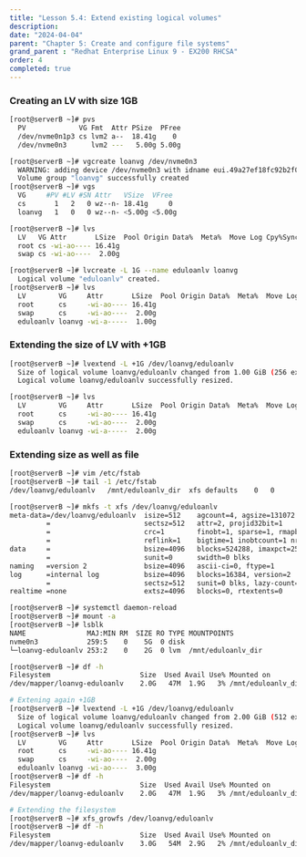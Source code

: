 ```yaml
---
title: "Lesson 5.4: Extend existing logical volumes"
description:
date: "2024-04-04"
parent: "Chapter 5: Create and configure file systems"
grand_parent : "Redhat Enterprise Linux 9 - EX200 RHCSA"
order: 4
completed: true
---
```

### Creating an LV with size 1GB
```bash
[root@serverB ~]# pvs
  PV             VG Fmt  Attr PSize  PFree
  /dev/nvme0n1p3 cs lvm2 a--  18.41g    0
  /dev/nvme0n3      lvm2 ---   5.00g 5.00g

[root@serverB ~]# vgcreate loanvg /dev/nvme0n3
  WARNING: adding device /dev/nvme0n3 with idname eui.49a27ef18fc92b2f000c296bd0741985 which is already used for missing device.
  Volume group "loanvg" successfully created
[root@serverB ~]# vgs
  VG     #PV #LV #SN Attr   VSize  VFree
  cs       1   2   0 wz--n- 18.41g     0
  loanvg   1   0   0 wz--n- <5.00g <5.00g

[root@serverB ~]# lvs
  LV   VG Attr       LSize  Pool Origin Data%  Meta%  Move Log Cpy%Sync Convert
  root cs -wi-ao---- 16.41g
  swap cs -wi-ao----  2.00g

[root@serverB ~]# lvcreate -L 1G --name eduloanlv loanvg
  Logical volume "eduloanlv" created.
[root@serverB ~]# lvs
  LV        VG     Attr       LSize  Pool Origin Data%  Meta%  Move Log Cpy%Sync Convert
  root      cs     -wi-ao---- 16.41g
  swap      cs     -wi-ao----  2.00g
  eduloanlv loanvg -wi-a-----  1.00g
```

### Extending the size of LV with +1GB 
```bash 
[root@serverB ~]# lvextend -L +1G /dev/loanvg/eduloanlv
  Size of logical volume loanvg/eduloanlv changed from 1.00 GiB (256 extents) to 2.00 GiB (512 extents).
  Logical volume loanvg/eduloanlv successfully resized.

[root@serverB ~]# lvs
  LV        VG     Attr       LSize  Pool Origin Data%  Meta%  Move Log Cpy%Sync Convert
  root      cs     -wi-ao---- 16.41g
  swap      cs     -wi-ao----  2.00g
  eduloanlv loanvg -wi-a-----  2.00g
```

### Extending size as well as file

```bash 
[root@serverB ~]# vim /etc/fstab
[root@serverB ~]# tail -1 /etc/fstab
/dev/loanvg/eduloanlv	/mnt/eduloanlv_dir	xfs	defaults	0	0

[root@serverB ~]# mkfs -t xfs /dev/loanvg/eduloanlv
meta-data=/dev/loanvg/eduloanlv  isize=512    agcount=4, agsize=131072 blks
         =                       sectsz=512   attr=2, projid32bit=1
         =                       crc=1        finobt=1, sparse=1, rmapbt=0
         =                       reflink=1    bigtime=1 inobtcount=1 nrext64=0
data     =                       bsize=4096   blocks=524288, imaxpct=25
         =                       sunit=0      swidth=0 blks
naming   =version 2              bsize=4096   ascii-ci=0, ftype=1
log      =internal log           bsize=4096   blocks=16384, version=2
         =                       sectsz=512   sunit=0 blks, lazy-count=1
realtime =none                   extsz=4096   blocks=0, rtextents=0

[root@serverB ~]# systemctl daemon-reload
[root@serverB ~]# mount -a
[root@serverB ~]# lsblk
NAME               MAJ:MIN RM  SIZE RO TYPE MOUNTPOINTS
nvme0n3            259:5    0    5G  0 disk
└─loanvg-eduloanlv 253:2    0    2G  0 lvm  /mnt/eduloanlv_dir

[root@serverB ~]# df -h
Filesystem                      Size  Used Avail Use% Mounted on
/dev/mapper/loanvg-eduloanlv    2.0G   47M  1.9G   3% /mnt/eduloanlv_dir

# Extening again +1GB
[root@serverB ~]# lvextend -L +1G /dev/loanvg/eduloanlv
  Size of logical volume loanvg/eduloanlv changed from 2.00 GiB (512 extents) to 3.00 GiB (768 extents).
  Logical volume loanvg/eduloanlv successfully resized.
[root@serverB ~]# lvs
  LV        VG     Attr       LSize  Pool Origin Data%  Meta%  Move Log Cpy%Sync Convert
  root      cs     -wi-ao---- 16.41g
  swap      cs     -wi-ao----  2.00g
  eduloanlv loanvg -wi-ao----  3.00g
[root@serverB ~]# df -h
Filesystem                      Size  Used Avail Use% Mounted on
/dev/mapper/loanvg-eduloanlv    2.0G   47M  1.9G   3% /mnt/eduloanlv_dir

# Extending the filesystem
[root@serverB ~]# xfs_growfs /dev/loanvg/eduloanlv
[root@serverB ~]# df -h
Filesystem                      Size  Used Avail Use% Mounted on
/dev/mapper/loanvg-eduloanlv    3.0G   54M  2.9G   2% /mnt/eduloanlv_dir
```


